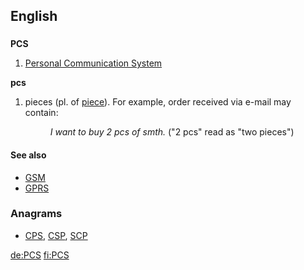 ==English==

==={{abbreviation}}===
'''PCS'''
# {{telecommunications}} [[Personal Communication System]]

'''pcs'''
# pieces (pl. of [[piece]]). For example, order received via e-mail may contain:
#: ''I want to buy 2 pcs of smth.'' ("2 pcs" read as "two pieces")

 
====See also====
* [[GSM]]
* [[GPRS]]

===Anagrams===
* [[CPS#English|CPS]], [[CSP#English|CSP]], [[SCP#English|SCP]]
[[de:PCS]]
[[fi:PCS]]